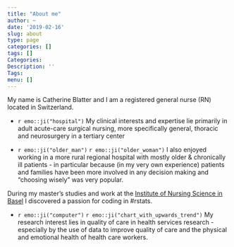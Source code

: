 ```yaml
---
title: "About me"
author: ~
date: '2019-02-16'
slug: about
type: page
categories: []
tags: []
Categories:
Description: ''
Tags:
menu: []
---
```


My name is Catherine Blatter and I am a registered general nurse (RN) located in Switzerland.  

- `r emo::ji("hospital")` My clinical interests and expertise lie primarily in adult acute-care surgical nursing, more specifically general, thoracic and neurosurgery in a tertiary center

- `r emo::ji("older_man")` `r emo::ji("older_woman")` I also enjoyed working in a more rural 
regional hospital with mostly older & chronically ill patients - in particular because (in
my very own experience) patients and families have been more involved in any
decision making and "choosing wisely" was very popular.

During my master's studies and work at the [Institute of Nursing Science in Basel](https://nursing.unibas.ch) I discovered a passion for coding in #rstats. 
 
 - `r emo::ji("computer")` `r emo::ji("chart_with_upwards_trend")` My research interest lies in quality of care in health services research - especially by the use of data to improve quality of care and the physical and emotional health of health care workers.
 
 
 \
 
<!-- **References** -->

<!-- Schwendimann, R., Blatter, C., Dhaini, S., Simon, M., & Ausserhofer, D. (2018). The occurrence,       types, consequences and preventability of in-hospital adverse events – a scoping review. BMC      Health Services Research, 18(1), 521. doi:10.1186/s12913-018-3335-z -->



 
 


